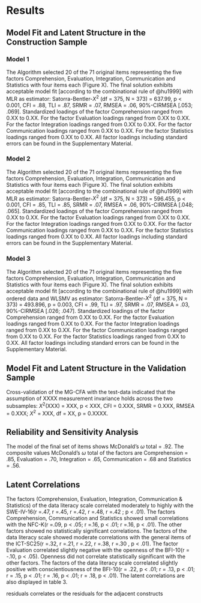 # Results
## Model Fit and Latent Structure in the Construction Sample
### Model 1
The Algorithm selected 20 of the 71 original items representing the five factors Comprehension, Evaluation, Integration, Communication and Statistics with four items each (Figure X). The final solution exhibits acceptable model fit [according to the combinational rule of @hu1999] with MLR as estimator: Satorra-Bentler-$X^{2}$ (df = 375, N = 373) = 637.99, p < 0.001, CFI = .88, TLI = .87, SRMR = .07, RMSEA = .06, 90%-CIRMSEA [.053; .069]. 
Standardized loadings of the factor Comprehension ranged from 0.XX to 0.XX. For the factor Evaluation loadings ranged from 0.XX to 0.XX. For the factor Integration loadings ranged from 0.XX to 0.XX. For the factor Communication loadings ranged from 0.XX to 0.XX. For the factor Statistics loadings ranged from 0.XX to 0.XX.
All factor loadings including standard errors can be found in the Supplementary Material. 

### Model 2
The Algorithm selected 20 of the 71 original items representing the five factors Comprehension, Evaluation, Integration, Communication and Statistics with four items each (Figure X). The final solution exhibits acceptable model fit [according to the combinational rule of @hu1999] with MLR as estimator: Satorra-Bentler-$X^{2}$ (df = 375, N = 373) = 596.455, p < 0.001, CFI = .85, TLI = .85, SRMR = .07, RMSEA = .06, 90%-CIRMSEA [.048; .065]. 
Standardized loadings of the factor Comprehension ranged from 0.XX to 0.XX. For the factor Evaluation loadings ranged from 0.XX to 0.XX. For the factor Integration loadings ranged from 0.XX to 0.XX. For the factor Communication loadings ranged from 0.XX to 0.XX. For the factor Statistics loadings ranged from 0.XX to 0.XX.
All factor loadings including standard errors can be found in the Supplementary Material. 

### Model 3
The Algorithm selected 20 of the 71 original items representing the five factors Comprehension, Evaluation, Integration, Communication and Statistics with four items each (Figure X). The final solution exhibits acceptable model fit [according to the combinational rule of @hu1999] with ordered data and WLSMV as estimator: Satorra-Bentler-$X^{2}$ (df = 375, N = 373) = 493.896, p = 0.003, CFI = .99, TLI = .97, SRMR = .07, RMSEA = .03, 90%-CIRMSEA [.026; .047]. 
Standardized loadings of the factor Comprehension ranged from 0.XX to 0.XX. For the factor Evaluation loadings ranged from 0.XX to 0.XX. For the factor Integration loadings ranged from 0.XX to 0.XX. For the factor Communication loadings ranged from 0.XX to 0.XX. For the factor Statistics loadings ranged from 0.XX to 0.XX.
All factor loadings including standard errors can be found in the Supplementary Material. 

## Model Fit and Latent Structure in the Validation Sample
Cross-validation of the MG-CFA with the test-data indicated that the assumption of XXXX measurement invariance holds across the two subsamples: $X^{2}$(XXX) = XXX, p < XXX, CFI = 0.XXX, SRMR = 0.XXX, RMSEA = 0.XXX; $X^{2}$ = XXX, df = XX, p = 0.XXXX. 

## Reliability and Sensitivity Analysis
The model of the final set of items shows McDonald’s $\omega$ total = .92. The composite values McDonald’s $\omega$ total of the factors are Comprehension = .85, Evaluation = .70, Integration = .65, Communication = .68 and  Statistics = .56. 

## Latent Correlations 
The factors (Comprehension, Evaluation, Integration, Communication & Statistics) of the data literacy scale correlated moderately to highly with the SWE-IV-16(r =.47, r =.45, r =.42, r =.48, r =.42 ; p < .01). The factors Comprehension, Communication and Statistics showed small correlations with the NFC-K(r =.09, p < .05; r =.16, p < .01; r =.16, p < .01). The other factors showed no statistically significant correlations. The factors of the data literacy scale showed moderate correlations with the general items of the ICT-SC25(r =.32, r =.21, r =.22, r =.38, r =.30 , p < .01). The factor Evaluation correlated slightly negative with the openness of the BFI-10(r = -.10, p < .05). Openness did not correlate statistically significant with the other factors. The factors of the data literacy scale correlated slightly positive with conscientiousness of the BFI-10(r = .22, p < .01; r = .13, p < .01; r = .15, p < .01; r = .16, p < .01; r = .18, p < .01). The latent correlations are also displayed in table 3.

residuals
correlates or the residuals for the adjacent constructs

